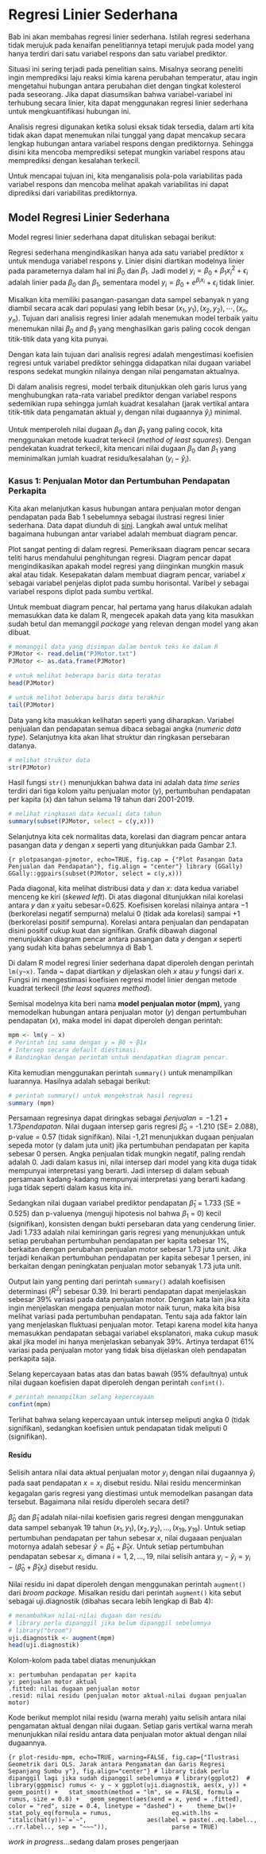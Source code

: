 # Regresi Linier Sederhana 

Bab ini akan membahas regresi linier sederhana. Istilah regresi sederhana tidak merujuk pada kenaifan penelitiannya tetapi merujuk pada model yang hanya terdiri dari satu variabel respons dan satu variabel prediktor.

Situasi ini sering terjadi pada penelitian sains. Misalnya seorang peneliti ingin memprediksi laju reaksi kimia karena perubahan temperatur, atau ingin mengetahui hubungan antara perubahan diet dengan tingkat kolesterol pada seseorang. Jika dapat diasumsikan bahwa variabel-variabel ini terhubung secara linier, kita dapat menggunakan regresi linier sederhana untuk mengkuantifikasi hubungan ini.

Analisis regresi digunakan ketika solusi eksak tidak tersedia, dalam arti kita tidak akan dapat menemukan nilai tunggal yang dapat mencakup secara lengkap hubungan antara variabel respons dengan prediktornya. Sehingga disini kita mencoba memprediksi setepat mungkin variabel respons atau memprediksi dengan kesalahan terkecil.

Untuk mencapai tujuan ini, kita menganalisis pola-pola variabilitas pada variabel respons dan mencoba melihat apakah variabilitas ini dapat diprediksi dari variabilitas prediktornya.

## Model Regresi Linier Sederhana 

Model regresi linier sederhana dapat dituliskan sebagai berikut:

\begin{equation} 
y_i=\beta_0 + \beta_1x_i+ \epsilon_i
(\#eq:persamaan-umum)
\end{equation}

Regresi sederhana mengindikasikan hanya ada satu variabel prediktor x untuk menduga variabel respons y. Linier disini diartikan modelnya linier pada parameternya dalam hal ini $\beta_0$ dan $\beta_1$. Jadi model $y_i = \beta_0 + \beta_1{x_i}^2 + \epsilon_i$ adalah linier pada $\beta_0$ dan $\beta_1$, sementara model $y_i = \beta_0 + e^{\beta_ix_i} + \epsilon_i$ tidak linier.

Misalkan kita memiliki pasangan-pasangan data sampel sebanyak n yang diambil secara acak dari populasi yang lebih besar $(x_1,y_1), (x_2,y_2), ⋯, (x_n,y_n)$. Tujuan dari analisis regresi linier adalah menemukan model terbaik yaitu menemukan nilai $\beta_0$ and $\beta_1$ yang menghasilkan garis paling cocok dengan titik-titik data yang kita punyai. 

Dengan kata lain tujuan dari analisis regresi adalah mengestimasi koefisien regresi untuk variabel prediktor sehingga didapatkan nilai dugaan variabel respons sedekat mungkin nilainya dengan nilai pengamatan aktualnya. 

Di dalam analisis regresi, model terbaik ditunjukkan oleh garis lurus yang menghubungkan rata-rata variabel prediktor dengan variabel respons sedemikian rupa sehingga jumlah kuadrat kesalahan (jarak vertikal antara titik-titik data pengamatan aktual $y_i$ dengan nilai dugaannya $\hat y_i$) minimal. 

Untuk memperoleh nilai dugaan $\beta_0$ dan $\beta_1$ yang paling cocok, kita menggunakan metode kuadrat terkecil (*method of least squares*). Dengan pendekatan kuadrat terkecil, kita mencari nilai dugaan $\beta_0$ dan $\beta_1$ yang meminimalkan jumlah kuadrat residu/kesalahan ($y_i-\hat y_i$).

### Kasus 1: Penjualan Motor dan Pertumbuhan Pendapatan Perkapita

Kita akan melanjutkan kasus hubungan antara penjualan motor dengan pendapatan pada Bab 1 sebelumnya sebagai ilustrasi regresi linier sederhana. Data dapat diunduh di [sini](https://drive.google.com/file/d/1Aa6A0KkXXINoDkdNJSnYUY5Y0E1xnrOb/view?usp=sharing). Langkah awal untuk melihat bagaimana hubungan antar variabel adalah membuat diagram pencar.

Plot sangat penting di dalam regresi. Pemeriksaan diagram pencar secara teliti harus mendahului penghitungan regresi. Diagram pencar dapat mengindikasikan apakah model regresi yang diinginkan mungkin masuk akal atau tidak. Kesepakatan dalam membuat diagram pencar, variabel $x$ sebagai variabel penjelas diplot pada sumbu horisontal. Varibel $y$ sebagai variabel respons diplot pada sumbu vertikal. 

Untuk membuat diagram pencar, hal pertama yang harus dilakukan adalah memasukkan data ke dalam R, mengecek apakah data yang kita masukkan sudah betul dan memanggil *package* yang relevan dengan model yang akan dibuat.

```r
# memanggil data yang disimpan dalam bentuk teks ke dalam R
PJMotor <- read.delim("PJMotor.txt") 
PJMotor <- as.data.frame(PJMotor)

```

```r
# untuk melihat beberapa baris data teratas
head(PJMotor) 
```

```r
# untuk melihat beberapa baris data terakhir
tail(PJMotor) 
```

Data yang kita masukkan kelihatan seperti yang diharapkan. Variabel penjualan dan pendapatan semua dibaca sebagai angka (*numeric data type*). Selanjutnya kita akan lihat struktur dan ringkasan persebaran datanya.  

```r
# melihat struktur data
str(PJMotor)
```
Hasil fungsi ```str()``` menunjukkan bahwa data ini adalah data *time series* terdiri dari tiga kolom yaitu penjualan motor (y), pertumbuhan pendapatan per kapita (x) dan tahun selama 19 tahun dari 2001-2019. 

```r
# melihat ringkasan data kecuali data tahun
summary(subset(PJMotor, select = c(y,x)))
```

Selanjutnya kita cek normalitas data, korelasi dan diagram pencar antara pasangan data $y$ dengan $x$ seperti yang ditunjukkan pada Gambar 2.1. 

```{r plotpasangan-pjmotor, echo=TRUE, fig.cap = {"Plot Pasangan Data Penjualan dan Pendapatan"}, fig.align = "center"}
library (GGally)
GGally::ggpairs(subset(PJMotor, select = c(y,x)))
```

Pada diagonal, kita melihat distribusi data $y$ dan $x$: data kedua variabel menceng ke kiri (*skewed left*). Di atas diagonal ditunjukkan nilai korelasi antara $y$ dan $x$ yaitu sebesar=0.625. Koefisisen korelasi nilainya antara −1 (berkorelasi negatif sempurna) melalui 0 (tidak ada korelasi) sampai +1 (berkorelasi positif sempurna). Korelasi antara penjualan dan pendapatan disini positif cukup kuat dan signifikan. Grafik dibawah diagonal menunjukkan diagram pencar antara pasangan data $y$ dengan $x$ seperti yang sudah kita bahas sebelumnya di Bab 1.

Di dalam R model regresi linier sederhana dapat diperoleh dengan perintah ```lm(y~x)```. Tanda ~ dapat diartikan $y$ dijelaskan oleh $x$ atau $y$ fungsi dari $x$. Fungsi ini mengestimasi koefisien regresi model linier dengan metode kuadrat terkecil (*the least squares method*). 

Semisal modelnya kita beri nama **model penjualan motor (mpm)**, yang memodelkan hubungan antara penjualan motor ($y$) dengan pertumbuhan pendapatan ($x$), maka model ini dapat diperoleh dengan perintah:

```r
mpm <- lm(y ~ x) 
# Perintah ini sama dengan y = β0 + β1x
# Intersep secara default diestimasi. 
# Bandingkan dengan perintah untuk mendapatkan diagram pencar. 
```

Kita kemudian menggunakan perintah ```summary()``` untuk menampilkan luarannya. Hasilnya adalah sebagai berikut:

```r
# perintah summary() untuk mengekstrak hasil regresi
summary (mpm) 
```

Persamaan regresinya dapat diringkas sebagai $\hat penjualan=-1.21+1.73pendapatan$. Nilai dugaan intersep garis regresi $\hat \beta_0$ = -1.210 (SE= 2.088), p-value = 0.57 (tidak signifikan). Nilai -1,21 menunjukkan dugaan penjualan sepeda motor (y dalam juta unit) jika pertumbuhan pendapatan per kapita sebesar 0 persen. Angka penjualan tidak mungkin negatif, paling rendah adalah 0. Jadi dalam kasus ini, nilai intersep dari model yang kita duga tidak mempunyai interpretasi yang berarti. Jadi intersep di dalam sebuah persamaan kadang-kadang mempunyai interpretasi yang berarti kadang juga tidak seperti dalam kasus kita ini. 

Sedangkan nilai dugaan variabel prediktor pendapatan $\hat \beta_1$ = 1.733 (SE = 0.525) dan p-valuenya (menguji hipotesis nol bahwa $\beta_1$ = 0) kecil (signifikan), konsisten dengan bukti persebaran data yang cenderung linier. Jadi 1.733 adalah nilai kemiringan garis regresi yang menunjukkan untuk setiap perubahan pertumbuhan pendapatan per kapita sebesar 1%, berkaitan dengan perubahan penjualan motor sebesar 1.73 juta unit. Jika terjadi kenaikan pertumbuhan pendapatan per kapita sebesar 1 persen, ini berkaitan dengan peningkatan penjualan motor sebanyak 1.73 juta unit. 

Output lain yang penting dari perintah ```summary()``` adalah koefisisen determinasi ($R^2$) sebesar 0.39. Ini berarti pendapatan dapat menjelaskan sebesar 39% variasi pada data penjualan motor. Dengan kata lain jika kita ingin menjelaskan mengapa penjualan motor naik turun, maka kita bisa melihat variasi pada pertumbuhan pendapatan. Tentu saja ada faktor lain yang menjelaskan fluktuasi penjualan motor. Tetapi karena model kita hanya memasukkan pendapatan sebagai variabel eksplanatori, maka cukup masuk akal jika model ini hanya menjelaskan sebanyak 39%.  Artinya terdapat 61% variasi pada penjualan motor yang tidak bisa dijelaskan oleh pendapatan perkapita saja.

Selang kepercayaan batas atas dan batas bawah (95% defaultnya) untuk nilai dugaan koefisien dapat diperoleh dengan perintah ```confint()```.

```r
# perintah menampilkan selang kepercayaan
confint(mpm)
```

Terlihat bahwa selang kepercayaan untuk intersep meliputi angka 0 (tidak signifikan), sedangkan koefisien untuk pendapatan tidak meliputi 0 (signifikan).

#### Residu

Selisih antara nilai data aktual penjualan motor $y_i$ dengan nilai dugaannya $\hat y_i$ pada saat pendapatan $x = x_i$ disebut residu. Nilai residu mencerminkan kegagalan garis regresi yang diestimasi untuk memodelkan pasangan data tersebut. Bagaimana nilai residu diperoleh secara detil?

$\hat \beta_0$ dan $\hat \beta_1$ adalah nilai-nilai koefisien garis regresi  dengan menggunakan data sampel sebanyak 19 tahun $(x_1, y_1),(x_2, y_2), . . . , (x_{19}, y_{19})$. Untuk setiap pertumbuhan pendapatan per tahun sebesar $x$, nilai dugaaan penjualan motornya adalah sebesar $\hat y = \hat \beta_0 + \hat \beta_1x$. Untuk setiap pertumbuhan pendapatan sebesar $x_i$, dimana $i = 1, 2, . . . , 19$, nilai selisih antara $y_i−\hat y_i = y_i − (\hat \beta_0 + \hat \beta_1x_i)$ disebut residu. 

Nilai residu ini dapat diperoleh dengan menggunakan perintah ```augment()``` dari *broom package*. Misalkan residu dari perintah ```augment()``` kita sebut sebagai uji.diagnostik (dibahas secara lebih lengkap di Bab 4): 

```r
# menambahkan nilai-nilai dugaan dan residu
# library perlu dipanggil jika belum dipanggil sebelumnya
# library("broom") 
uji.diagnostik <- augment(mpm)
head(uji.diagnostik)
```

Kolom-kolom pada tabel diatas menunjukkan

    x: pertumbuhan pendapatan per kapita
    y: penjualan motor aktual
    .fitted: nilai dugaan penjualan motor
    .resid: nilai residu (penjualan motor aktual-nilai dugaan penjualan motor)

Kode berikut memplot nilai residu (warna merah) yaitu selisih antara nilai pengamatan aktual dengan nilai dugaan. Setiap garis vertikal warna merah menunjukkan nilai residu antara data penjualan motor aktual dengan nilai dugaannya.

```{r plot-residu-mpm, echo=TRUE, warning=FALSE, fig.cap={"Ilustrasi Geometrik dari OLS. Jarak antara Pengamatan dan Garis Regresi Sepanjang Sumbu y"}, fig.align="center"}
# library tidak perlu dipanggil lagi jika sudah dipanggil sebelumnya
# library(ggplot2) 
# library(ggpmisc)
rumus <- y ~ x
ggplot(uji.diagnostik, aes(x, y)) +
  geom_point() +
  stat_smooth(method = "lm", se = FALSE, formula = rumus, size = 0.8) +
  geom_segment(aes(xend = x, yend = .fitted), color = "red", size = 0.4, linetype = "dashed") + 
  theme_bw()+
   stat_poly_eq(formula = rumus,
                eq.with.lhs = "italic(hat(y))~`=`~",
                aes(label = paste(..eq.label.., ..rr.label.., sep = "~~~")), 
                parse = TRUE) 
```



::: {.rmdnote}
*work in progress*...sedang dalam proses pengerjaan
:::
